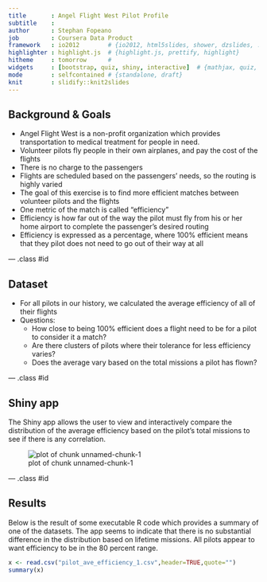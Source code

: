 ```yaml
---
title       : Angel Flight West Pilot Profile
subtitle    : 
author      : Stephan Fopeano
job         : Coursera Data Product
framework   : io2012        # {io2012, html5slides, shower, dzslides, ...}
highlighter : highlight.js  # {highlight.js, prettify, highlight}
hitheme     : tomorrow      # 
widgets     : [bootstrap, quiz, shiny, interactive]  # {mathjax, quiz, shiny, bootstrap}
mode        : selfcontained # {standalone, draft}
knit        : slidify::knit2slides
---
```


## Background & Goals

- Angel Flight West is a non-profit organization which provides transportation to medical treatment for people in need.
- Volunteer pilots fly people in their own airplanes, and pay the cost of the flights
- There is no charge to the passengers
- Flights are scheduled based on the passengers' needs, so the routing is highly varied
- The goal of this exercise is to find more efficient matches between volunteer pilots and the flights
- One metric of the match is called "efficiency"
- Efficiency is how far out of the way the pilot must fly from his or her home airport to complete the passenger's desired routing
- Efficiency is expressed as a percentage, where 100% efficient means that they pilot does not need to go out of their way at all

--- .class #id 

## Dataset

- For all pilots in our history, we calculated the average efficiency of all of their flights
- Questions:
  - How close to being 100% efficient does a flight need to be for a pilot to consider it a match?
  - Are there clusters of pilots where their tolerance for less efficiency varies?
  - Does the average vary based on the total missions a pilot has flown?

--- .class #id 

## Shiny app

The Shiny app allows the user to view and interactively compare the distribution of the average efficiency based on
the pilot's total missions to see if there is any correlation.

![plot of chunk unnamed-chunk-1](assets/fig/unnamed-chunk-1-1.png) 

--- .class #id 

## Results

Below is the result of some executable R code which provides a summary of one of the datasets. The app seems
to indicate that there is no substantial difference in the distribution based on lifetime missions. All pilots
appear to want efficiency to be in the 80 percent range.

```r
x <- read.csv("pilot_ave_efficiency_1.csv",header=TRUE,quote="")
summary(x)
```
